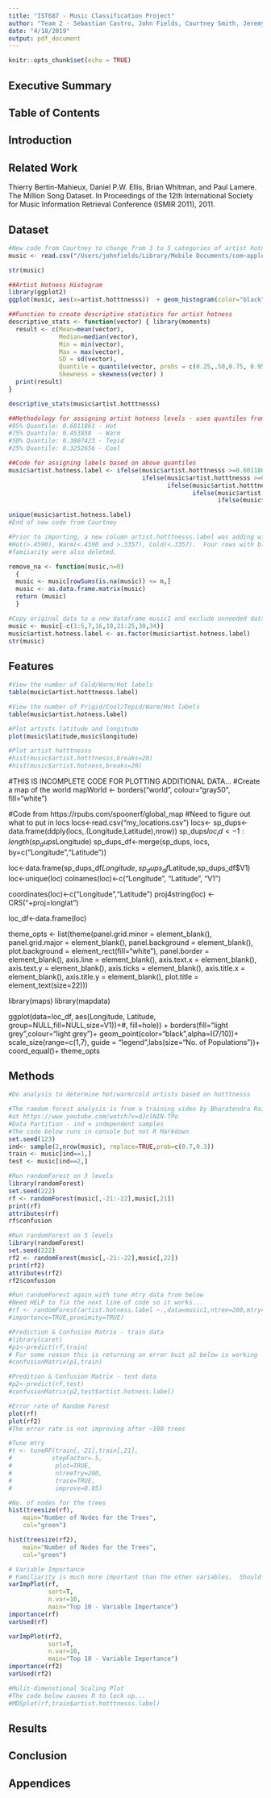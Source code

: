 ```yaml
---
title: "IST687 - Music Classification Project"
author: "Team 2 - Sebastian Castro, John Fields, Courtney Smith, Jeremy Wallner"
date: "4/18/2019"
output: pdf_document
---
```


```r
knitr::opts_chunk$set(echo = TRUE)
```

## Executive Summary

## Table of Contents

## Introduction

## Related Work

Thierry Bertin-Mahieux, Daniel P.W. Ellis, Brian Whitman, and Paul Lamere. 
The Million Song Dataset. In Proceedings of the 12th International Society
for Music Information Retrieval Conference (ISMIR 2011), 2011.

## Dataset
```r
#New code from Courtney to change from 3 to 5 categories of artist hotness
music <- read.csv("/Users/johnfields/Library/Mobile Documents/com~apple~CloudDocs/Syracuse/IST687/Project/Music Project/think.cs.vt.edu/newmusic.csv")

str(music)

##Artist Hotness Histogram
library(ggplot2)
ggplot(music, aes(x=artist.hotttnesss))  + geom_histogram(color="black", fill="steelblue", alpha=0.5) + xlab("Artist Hotness") + ggtitle("Histogram: Artist Hotness")

##Function to create descriptive statistics for artist hotness
descriptive_stats <- function(vector) { library(moments) 
  result <- c(Mean=mean(vector),
              Median=median(vector),
              Min = min(vector),
              Max = max(vector),
              SD = sd(vector),
              Quantile = quantile(vector, probs = c(0.25,.50,0.75, 0.95)),
              Skewness = skewness(vector) )
  print(result) 
}

descriptive_stats(music$artist.hotttnesss)

##Methodology for assigning artist hotness levels - uses quantiles from descriptitive_statistics function
#95% Quantile: 0.6011861 - Hot
#75% Quantile: 0.453858  - Warm
#50% Quantile: 0.3807423 - Tepid
#25% Quantile: 0.3252656 - Cool

##Code for assigning labels based on above quantiles
music$artist.hotness.label <- ifelse(music$artist.hotttnesss >=0.6011861, "Hot",
                                     ifelse(music$artist.hotttnesss >=0.453858 & music$artist.hotttnesss <0.6011861, "Warm",
                                            ifelse(music$artist.hotttnesss >=0.3807423 & music$artist.hotttnesss <0.453858, "Tepid",
                                                   ifelse(music$artist.hotttnesss >=0.3252656 & music$artist.hotttnesss <0.3807423, "Cool",
                                                          ifelse(music$artist.hotttnesss < 0.3252656, "Frigid","Else")))))

unique(music$artist.hotness.label)
#End of new code from Courtney

#Prior to importing, a new column artist.hotttnesss.label was adding with 
#Hot(>.4590), Warm(<.4590 and >.3357), Cold(<.3357).  Four rows with blanks in 
#famiiarity were also deleted.

remove_na <- function(music,n=0)
  {
  music <- music[rowSums(is.na(music)) <= n,]
  music <- as.data.frame.matrix(music)
  return (music)
  } 

#Copy original data to a new dataframe music1 and exclude unneeded data
music <- music[-c(1:5,7,16,19,21:25,30,34)]
music$artist.hotness.label <- as.factor(music$artist.hotness.label) 
str(music)
```
## Features

```r
#View the number of Cold/Warm/Hot labels 
table(music$artist.hotttnesss.label)

#View the number of Frigid/Cool/Tepid/Warm/Hot labels 
table(music$artist.hotness.label)

#Plot artists latitude and longitude
plot(music$latitude,music$longitude)

#Plot artist hotttnesss
#hist(music$artist.hotttnesss,breaks=20)
#hist(music$artist.hotness,breaks=20)
```
#THIS IS INCOMPLETE CODE FOR PLOTTING ADDITIONAL DATA...
#Create a map of the world
mapWorld <- borders("world", colour="gray50", fill="white")

#Code from https://rpubs.com/spoonerf/global_map
#Need to figure out what to put in locs
locs<-read.csv("my_locations.csv")
locs<-
sp_dups<-data.frame(ddply(locs,.(Longitude,Latitude),nrow))
sp_dups$loc_id<-1:length(sp_dups$Longitude)
sp_dups_df<-merge(sp_dups, locs, by=c("Longitude","Latitude"))

loc<-data.frame(sp_dups_df$Longitude,sp_dups_df$Latitude,sp_dups_df$V1)
loc<-unique(loc)
colnames(loc)<-c("Longitude", "Latitude", "V1")

coordinates(loc)<-c("Longitude","Latitude")
proj4string(loc) <- CRS("+proj=longlat")

loc_df<-data.frame(loc)

theme_opts <- list(theme(panel.grid.minor = element_blank(),
                         panel.grid.major = element_blank(),
                         panel.background = element_blank(),
                         plot.background = element_rect(fill="white"),
                         panel.border = element_blank(),
                         axis.line = element_blank(),
                         axis.text.x = element_blank(),
                         axis.text.y = element_blank(),
                         axis.ticks = element_blank(),
                         axis.title.x = element_blank(),
                         axis.title.y = element_blank(),
                         plot.title = element_text(size=22)))

library(maps)
library(mapdata)

ggplot(data=loc_df, aes(Longitude, Latitude, group=NULL,fill=NULL,size=V1))+#, fill=hole)) + 
  borders(fill="light grey",colour="light grey")+
  geom_point(color="black",alpha=I(7/10))+
  scale_size(range=c(1,7), guide = "legend",labs(size="No. of Populations"))+
  coord_equal()+
  theme_opts
  
## Methods
```r
#Do analysis to determine hot/warm/cold artists based on hotttnesss

#The ramdom forest analysis is from a training video by Bharatendra Rai 
#at https://www.youtube.com/watch?v=dJclNIN-TPo
#Data Partition - ind = independent samples
#The code below runs in console but not R Markdown
set.seed(123)
ind<- sample(2,nrow(music), replace=TRUE,prob=c(0.7,0.3))
train <- music[ind==1,]
test <- music[ind==2,]

#Run randomForest on 3 levels
library(randomForest)
set.seed(222)
rf <- randomForest(music[,-21:-22],music[,21])
print(rf)
attributes(rf)
rf$confusion

#Run randomForest on 5 levels
library(randomForest)
set.seed(222)
rf2 <- randomForest(music[,-21:-22],music[,22])
print(rf2)
attributes(rf2)
rf2$confusion

#Run randomForest again with tune mtry data from below
#Need HELP to fix the next line of code so it works...
#rf <- randomForest(artist.hotness.label ~.,data=music1,ntree=200,mtry=8,
#importance=TRUE,proximity=TRUE)

#Prediction & Confusion Matrix - train data
#library(caret)
#p1<-predict(rf,train)
# For some reason this is returning an error buit p2 below is working
#confusionMatrix(p1,train)

#Predition & Confusion Matrix - test data
#p2<-predict(rf,test)
#confusionMatrix(p2,test$artist.hotness.label)

#Error rate of Random Forest
plot(rf)
plot(rf2)
#The error rate is not improving after ~100 trees

#Tune mtry
#t <- tuneRF(train[,-21],train[,21],
#           stepFactor=.5,
#            plot=TRUE,
#            ntreeTry=200,
#            trace=TRUE,
#            improve=0.05)

#No. of nodes for the trees
hist(treesize(rf),
    main="Number of Nodes for the Trees",
    col="green")

hist(treesize(rf2),
    main="Number of Nodes for the Trees",
    col="green")

# Variable Importance
# Familiarity is much more important than the other variables.  Should it be removed and run again?
varImpPlot(rf,
           sort=T,
           n.var=10,
           main="Top 10 - Variable Importance")
importance(rf)
varUsed(rf)

varImpPlot(rf2,
           sort=T,
           n.var=10,
           main="Top 10 - Variable Importance")
importance(rf2)
varUsed(rf2)

#Mulit-dimenstional Scaling Plot
#The code below causes R to lock up...
#MDSplot(rf,train$artist.hotttnesss.label)

```
## Results

## Conclusion

## Appendices